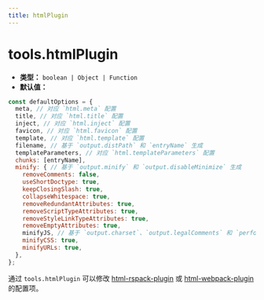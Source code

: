 ```yaml
---
title: htmlPlugin
---
```


# tools.htmlPlugin

- **类型：** `boolean | Object | Function`
- **默认值：**

```js
const defaultOptions = {
  meta, // 对应 `html.meta` 配置
  title, // 对应 `html.title` 配置
  inject, // 对应 `html.inject` 配置
  favicon, // 对应 `html.favicon` 配置
  template, // 对应 `html.template` 配置
  filename, // 基于 `output.distPath` 和 `entryName` 生成
  templateParameters, // 对应 `html.templateParameters` 配置
  chunks: [entryName],
  minify: { // 基于 `output.minify` 和 `output.disableMinimize` 生成
    removeComments: false,
    useShortDoctype: true,
    keepClosingSlash: true,
    collapseWhitespace: true,
    removeRedundantAttributes: true,
    removeScriptTypeAttributes: true,
    removeStyleLinkTypeAttributes: true,
    removeEmptyAttributes: true,
    minifyJS, // 基于 `output.charset`、`output.legalComments` 和 `performance.removeConsole` 生成
    minifyCSS: true,
    minifyURLs: true,
  },
};
```

通过 `tools.htmlPlugin` 可以修改 [html-rspack-plugin](https://github.com/rspack-contrib/html-rspack-plugin) 或 [html-webpack-plugin](https://github.com/jantimon/html-webpack-plugin) 的配置项。


<RsbuildConfig configName="tools.htmlPlugin" />
